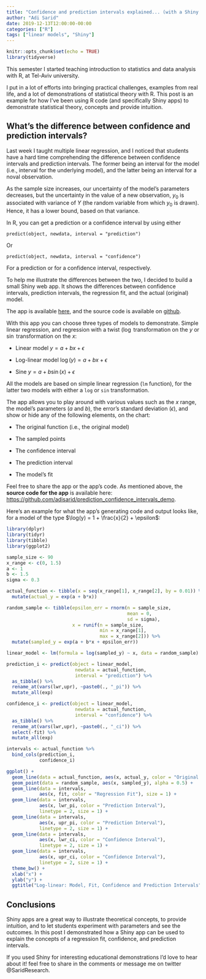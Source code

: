 ```yaml
---
title: "Confidence and prediction intervals explained... (with a Shiny app!)"
author: "Adi Sarid"
date: 2019-12-13T12:00:00-00:00
categories: ["R"]
tags: ["linear models", "Shiny"]
---
```


```r
knitr::opts_chunk$set(echo = TRUE)
library(tidyverse)
```

This semester I started teaching introduction to statistics and data analysis with R, at Tel-Aviv university. 

I put in a lot of efforts into bringing practical challenges, examples from real life, and a lot of demonstrations of statistical theory with R. This post is an example for how I've been using R code (and specifically Shiny apps) to demonstrate statistical theory, concepts and provide intuition. 

## What's the difference between confidence and prediction intervals?

Last week I taught multiple linear regression, and I noticed that students have a hard time comprehending the difference between confidence intervals and prediction intervals. The former being an interval for the model (i.e., interval for the underlying model), and the latter being an interval for a noval observation.

As the sample size increases, our uncertainty of the model's parameters decreases, but the uncertainty in the value of a new observation, $y_0$ is associated with variance of $Y$ (the random variable from which $y_0$ is drawn). Hence, it has a lower bound, based on that variance.

In R, you can get a prediction or a confidence interval by using either 

```predict(object, newdata, interval = "prediction")``` 

Or

```predict(object, newdata, interval = "confidence")```

For a prediction or for a confidence interval, respectively.

To help me illustrate the differences between the two, I decided to build a small Shiny web app. It shows the differences between confidence intervals, prediction intervals, the regression fit, and the actual (original) model.

The app is available [here](https://sarid.shinyapps.io/intervals_demo/), and the source code is available on [github](https://github.com/adisarid/prediction_confidence_intervals_demo).

With this app you can choose three types of models to demonstrate. Simple linear regression, and regression with a twist ($\log$ transformation on the $y$ or $\sin$ transformation on the $x$:

   * Linear model $y = a + bx + \epsilon$
   
   * Log-linear model $\log(y)=a+bx+\epsilon$
   
   * Sine $y = a + b\sin(x) + \epsilon$
   
All the models are based on simple linear regression (`lm` function), for the latter two models with either a `log` or `sin` transformation.

The app allows you to play around with various values such as the $x$ range, the model's parameters ($a$ and $b$), the error's standard deviation ($\epsilon$), and show or hide any of the following elements, on the chart:

   * The original function (i.e., the original model)
   
   * The sampled points
   
   * The confidence interval
   
   * The prediction interval
   
   * The model's fit
   
Feel free to share the app or the app's code. As mentioned above, the **source code for the app** is available here: [https://github.com/adisarid/prediction_confidence_intervals_demo](https://github.com/adisarid/prediction_confidence_intervals_demo).

Here's an example for what the app's generating code and output looks like, for a model of the type $\log(y) = 1 + \frac{x}{2} + \epsilon$:

```r
library(dplyr)
library(tidyr)
library(tibble)
library(ggplot2)

sample_size <- 90
x_range <- c(0, 1.5)
a <- 1
b <- 1.5
sigma <- 0.3

actual_function <- tibble(x = seq(x_range[1], x_range[2], by = 0.01)) %>% 
  mutate(actual_y = exp(a + b*x))

random_sample <- tibble(epsilon_err = rnorm(n = sample_size, 
                                            mean = 0,
                                            sd = sigma),
                        x = runif(n = sample_size,
                                  min = x_range[1],
                                  max = x_range[2])) %>% 
  mutate(sampled_y = exp(a + b*x + epsilon_err))

linear_model <- lm(formula = log(sampled_y) ~ x, data = random_sample)

prediction_i <- predict(object = linear_model,
                         newdata = actual_function,
                         interval = "prediction") %>% 
  as_tibble() %>% 
  rename_at(vars(lwr,upr), ~paste0(., "_pi")) %>% 
  mutate_all(exp)

confidence_i <- predict(object = linear_model,
                         newdata = actual_function,
                         interval = "confidence") %>% 
  as_tibble() %>% 
  rename_at(vars(lwr,upr), ~paste0(., "_ci")) %>% 
  select(-fit) %>% 
  mutate_all(exp)

intervals <- actual_function %>% 
  bind_cols(prediction_i,
            confidence_i)

ggplot() + 
  geom_line(data = actual_function, aes(x, actual_y, color = "Original Model"), size = 1) + 
  geom_point(data = random_sample, aes(x, sampled_y), alpha = 0.5) + 
  geom_line(data = intervals, 
            aes(x, fit, color = "Regression Fit"), size = 1) + 
  geom_line(data = intervals, 
            aes(x, lwr_pi, color = "Prediction Interval"), 
            linetype = 2, size = 1) +
  geom_line(data = intervals, 
            aes(x, upr_pi, color = "Prediction Interval"), 
            linetype = 2, size = 1) + 
  geom_line(data = intervals, 
            aes(x, lwr_ci, color = "Confidence Interval"), 
            linetype = 2, size = 1) + 
  geom_line(data = intervals, 
            aes(x, upr_ci, color = "Confidence Interval"), 
            linetype = 2, size = 1) + 
  theme_bw() + 
  xlab("x") + 
  ylab("y") + 
  ggtitle("Log-linear: Model, Fit, Confidence and Prediction Intervals")

```

## Conclusions

Shiny apps are a great way to illustrate theoretical concepts, to provide intuition, and to let students experiment with parameters and see the outcomes. In this post I demonstrated how a Shiny app can be used to explain the concepts of a regression fit, confidence, and prediction intervals.

If you used Shiny for interesting educational demonstrations I'd love to hear about it! feel free to share in the comments or message me on twitter @SaridResearch.